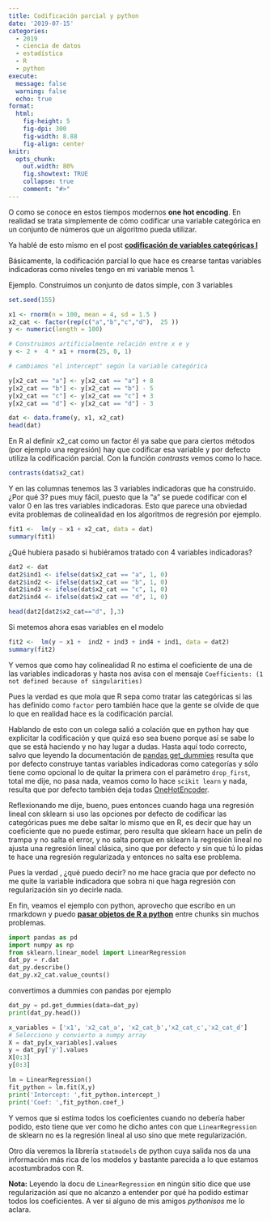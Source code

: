 ```yaml
---
title: Codificación parcial y python
date: '2019-07-15'
categories:
  - 2019    
  - ciencia de datos
  - estadística
  - R
  - python
execute: 
  message: false
  warning: false
  echo: true
format: 
  html: 
    fig-height: 5
    fig-dpi: 300
    fig-width: 8.88
    fig-align: center
knitr:
  opts_chunk:
    out.width: 80%
    fig.showtext: TRUE
    collapse: true
    comment: "#>"
---
```


O como se conoce en estos tiempos modernos __one hot encoding__. En realidad se trata simplemente de cómo codificar una variable categórica en un conjunto de números que un algoritmo pueda utilizar. 

Ya hablé de esto mismo en el post **[codificación de variables categóricas I](https://muestrear-no-es-pecado.netlify.com/2019/02/27/codificacion-de-variables-categoricas-i/)**

Básicamente, la codificación parcial lo que hace es crearse tantas variables indicadoras como niveles tengo en mi variable menos 1. 

Ejemplo. 
Construimos un conjunto de datos simple, con 3 variables

```r
set.seed(155)

x1 <- rnorm(n = 100, mean = 4, sd = 1.5 )
x2_cat <- factor(rep(c("a","b","c","d"),  25 ))
y <- numeric(length = 100)

# Construimos artificialmente relación entre x e y
y <- 2 +  4 * x1 + rnorm(25, 0, 1)

# cambiamos "el intercept" según la variable categórica

y[x2_cat == "a"] <- y[x2_cat == "a"] + 8
y[x2_cat == "b"] <- y[x2_cat == "b"] - 5
y[x2_cat == "c"] <- y[x2_cat == "c"] + 3
y[x2_cat == "d"] <- y[x2_cat == "d"] - 3

dat <- data.frame(y, x1, x2_cat)
head(dat)
```


En R al definir x2_cat como un factor él ya sabe que para ciertos métodos (por ejemplo una regresión) hay que codificar esa variable y por defecto utiliza la codificación parcial. Con la función *contrasts* vemos como lo hace.

```r
contrasts(dat$x2_cat)
```

Y en las columnas tenemos las 3 variables indicadoras que ha construido. ¿Por qué 3? pues muy fácil, puesto que la "a" se puede codificar con el valor 0 en las tres variables indicadoras.
Esto que parece una obviedad evita problemas de colinealidad en los algoritmos de regresión por ejemplo.


```r
fit1 <-  lm(y ~ x1 + x2_cat, data = dat)
summary(fit1)
```

¿Qué hubiera pasado si hubiéramos tratado con 4 variables indicadoras?

```r
dat2 <- dat
dat2$ind1 <- ifelse(dat$x2_cat == "a", 1, 0)
dat2$ind2 <- ifelse(dat$x2_cat == "b", 1, 0)
dat2$ind3 <- ifelse(dat$x2_cat == "c", 1, 0)
dat2$ind4 <- ifelse(dat$x2_cat == "d", 1, 0)
```

```r
head(dat2[dat2$x2_cat=="d", ],3)
```


Si metemos ahora esas variables en el modelo

```r
fit2 <-  lm(y ~ x1 +  ind2 + ind3 + ind4 + ind1, data = dat2)
summary(fit2)
```

Y vemos que  como hay colinealidad R no estima el coeficiente de una de las variables indicadoras y hasta nos avisa con el mensaje ` Coefficients: (1 not defined because of singularities)`

Pues la verdad es que mola que R sepa como tratar las categóricas si las has definido como `factor` pero también hace que la gente se olvide de que lo que en realidad hace es la codificación parcial. 

Hablando de esto con un colega salió a colación  que en python hay que explicitar la codificación y que quizá eso sea bueno porque así se sabe lo que se está haciendo y no hay lugar a dudas. Hasta aquí todo correcto, salvo que leyendo la documentación de [pandas get_dummies](https://pandas.pydata.org/pandas-docs/stable/reference/api/pandas.get_dummies.html) resulta que por defecto construye tantas variables indicadoras como categorías y sólo tiene como opcional lo de quitar la primera con el parámetro `drop_first`, total me dije, no pasa nada, veamos como lo hace `scikit learn` y nada, resulta que por defecto también deja todas [OneHotEncoder](https://scikit-learn.org/stable/modules/generated/sklearn.preprocessing.OneHotEncoder.html). 

Reflexionando me dije, bueno, pues entonces cuando haga una regresión lineal con sklearn si uso las opciones por defecto de codificar las categóricas pues me debe saltar lo mismo que en R, es decir que hay un coeficiente que no puede estimar, pero resulta que sklearn hace un pelín de trampa y no salta el error, y no salta porque en sklearn la regresión lineal no ajusta una regresión lineal clásica, sino que por defecto y sin que tú lo pidas te hace una regresión regularizada y entonces no salta ese problema. 

Pues la verdad , ¿qué puedo decir? no me hace gracia que por defecto no me quite la variable indicadora que sobra ni que haga regresión con regularización sin yo decirle nada.


En fin, veamos el ejemplo con python, aprovecho que escribo en un rmarkdown y puedo **[pasar objetos de R a python](https://rstudio.github.io/reticulate/articles/r_markdown.html#python-chunks)** entre chunks sin muchos problemas.


```python
import pandas as pd
import numpy as np
from sklearn.linear_model import LinearRegression
dat_py = r.dat
dat_py.describe()
dat_py.x2_cat.value_counts()
```

convertimos a dummies con pandas por ejemplo

```python
dat_py = pd.get_dummies(data=dat_py)
print(dat_py.head())
```


```python
x_variables = ['x1', 'x2_cat_a', 'x2_cat_b','x2_cat_c','x2_cat_d']
# Selecciono y convierto a numpy array
X = dat_py[x_variables].values  
y = dat_py['y'].values
X[0:3]
y[0:3]
```

```python

lm = LinearRegression()
fit_python = lm.fit(X,y)
print('Intercept: ',fit_python.intercept_)
print('Coef: ',fit_python.coef_)

```

Y vemos que si estima todos los coeficientes cuando no debería haber podido, esto tiene que ver como he dicho antes con que `LinearRegression` de sklearn no es la regresión lineal al uso sino que mete regularización.

Otro día veremos la librería `statmodels` de python cuya salida nos da una información más rica de los modelos y bastante parecida a lo que estamos acostumbrados con R.

**Nota:** Leyendo la docu de `LinearRegression` en ningún sitio dice que use regularización así que no alcanzo a entender por qué ha podido estimar todos los coeficientes. A ver si alguno de mis amigos *pythonisos* me lo aclara. 

